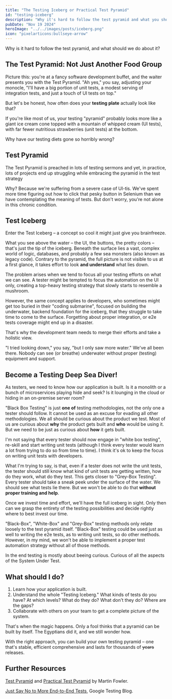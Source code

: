 ```yaml
---
title: "The Testing Iceberg or Practical Test Pyramid"
id: "testing-iceberg"
description: "Why it's hard to follow the test pyramid and what you should do about it?"
pubDate: "Nov 19 2024"
heroImage: "../../images/posts/iceberg.png"
icon: "pixelarticons:bullseye-arrow"
---
```


Why is it hard to follow the test pyramid, and what should we do about it?

## The Test Pyramid: Not Just Another Food Group

Picture this: you're at a fancy software development buffet, and the waiter presents you with the Test Pyramid. "Ah yes," you say, adjusting your monocle, "I'll have a big portion of unit tests, a modest serving of integration tests, and just a touch of UI tests on top." 

But let's be honest, how often does your **testing plate** actually look like that?

If you're like most of us, your testing "pyramid" probably looks more like a giant ice cream  cone topped with a mountain of whipped cream (UI tests), with far fewer nutritious strawberries (unit tests) at the bottom. 

Why have our testing diets gone so horribly wrong?

## Test Pyramid

The Test Pyramid is preached in lots of testing sermons and yet, in practice, lots of projects end up struggling while embracing the pyramid in the test strategy 

Why? Because we're suffering from a severe case of UI-tis. We've spent more time figuring out how to click that pesky button in Selenium than we have contemplating the meaning of tests. But don't worry, you're not alone in this chronic condition.

## Test Iceberg


Enter the Test Iceberg – a concept so cool it might just give you brainfreeze.

What you see above the water – the UI, the buttons, the pretty colors – that's just the tip of the iceberg. 
Beneath the surface lies a vast, complex world of logic, databases, and probably a few sea monsters (also known as legacy code). Contrary to the pyramid, the full picture is not visible to us at a first glance, it takes effort to look **and understand** what lies down.

<BlogImage imagePath={iceberg_down} imageAlt="Drawing of an iceberg, with lots of water below it."/>

The problem arises when we tend to focus all your testing efforts on what we can see. A tester might be tempted to focus the automation on the UI only, creating a top-heavy testing strategy that slowly starts to resemble a mushroom.

However, the same concept applies to developers, who sometimes might get too buried in their "coding submarine", focused on building the underwater, backend foundation for the iceberg, that they struggle to take time to come to the surface. Forgetting about proper integration, or e2e tests coverage might end up in a disaster.

That's why the development team needs to merge their efforts and take a holistic view.

"I tried looking down," you say, "but I only saw more water." We've all been there. Nobody can see (or breathe) underwater without proper (testing) equipment and support.


## Become a Testing Deep Sea Diver!


<BlogImage imagePath={iceberg_beneath} imageAlt="Drawing of an iceberg, with it's main body underwater and 2 fish."/>

As testers, we need to know how our application is built. Is it a monolith or a bunch of microservices playing hide and seek? Is it lounging in the cloud or hiding in an on-premise server room?

"Black Box Testing" is just **one of** testing methodologies, not the only one a tester should follow. It cannot be used as an excuse for evading all other methodologies. We all should be curious about the product we test. Most of us are curious about **why** the product gets built and **who** would be using it. But we need to be just as curious about **how** it gets built.

I'm not saying that every tester should now engage in "white box testing", re-skill and start writing unit tests (although I think every tester would learn a lot from trying to do so from time to time). I think it's ok to keep the focus on writing unit tests with developers. 

What I'm trying to say, is that, even if a tester does not write the unit tests, the tester should still know what kind of unit tests are getting written, how do they work, what do they test. This gets closer to "Grey-Box Testing". Every tester should take a sneak peek under the surface of the water. We should see what tests lie there. But we won't be 
able to do that **without proper training and help**. 

Once we invest time and effort, we'll have the full iceberg in sight. Only then can we grasp the entirety of the testing possibilities and decide rightly where to best invest our time.

"Black-Box", "White-Box" and "Grey-Box" testing methods only relate loosely to the test pyramid itself. "Black-Box" testing could be used just as well to writing the e2e tests, as to writing unit tests, so do other methods. However, in my mind, we won't be able to implement a proper test automation strategy without all of those methods.

In the end testing is mostly about beeing curious. Curious of all the aspects of the System Under Test.

## What should I do?

1. Learn how your application is built.
2. Understand the whole "Testing Iceberg." What kinds of tests do you have? At which levels?
   What do they do? What don't they do? Where are the gaps? 
3. Collaborate with others on your team to get a complete picture of the system.

That's when the magic happens. Only a fool thinks that a pyramid can be built by itself.
The Egyptians did it, and we still wonder how. 

With the right approach, you can build your own testing pyramid – one that's stable, efficient comprehensive and
lasts for thousands of ~~years~~ releases.

## Further Resources

[Test Pyramid](https://martinfowler.com/bliki/TestPyramid.html) and [Practical Test Pyramid](https://martinfowler.com/articles/practical-test-pyramid.html) by Martin Fowler.

[Just Say No to More End-to-End Tests](https://testing.googleblog.com/2015/04/just-say-no-to-more-end-to-end-tests.html), Google Testing Blog.
